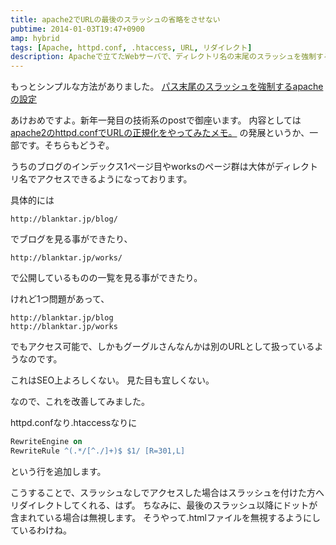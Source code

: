 ```yaml
---
title: apache2でURLの最後のスラッシュの省略をさせない
pubtime: 2014-01-03T19:47+0900
amp: hybrid
tags: [Apache, httpd.conf, .htaccess, URL, リダイレクト]
description: Apacheで立てたWebサーバで、ディレクトリ名の末尾のスラッシュを強制するための設定の方法です。
---
```


<PS date="2014-02-11" level={1}>

もっとシンプルな方法がありました。
<a href="/blog/2014/02/apache-directory-slash">パス末尾のスラッシュを強制するapacheの設定</a>

</PS>

あけおめですよ。新年一発目の技術系のpostで御座います。
内容としては [apache2のhttpd.confでURLの正規化をやってみたメモ。](/blog/2013/03/apache-url-normalization) の発展というか、一部です。そちらもどうぞ。

うちのブログのインデックス1ページ目やworksのページ群は大体がディレクトリ名でアクセスできるようになっております。

具体的には
```
http://blanktar.jp/blog/
```
でブログを見る事ができたり、
```
http://blanktar.jp/works/
```
で公開しているものの一覧を見る事ができたり。

けれど1つ問題があって、
```
http://blanktar.jp/blog
http://blanktar.jp/works
```
でもアクセス可能で、しかもグーグルさんなんかは別のURLとして扱っているようなのです。

これはSEO上よろしくない。
見た目も宜しくない。

なので、これを改善してみました。

httpd.confなり.htaccessなりに
``` apache
RewriteEngine on
RewriteRule ^(.*/[^./]+)$ $1/ [R=301,L]
```
という行を追加します。

こうすることで、スラッシュなしでアクセスした場合はスラッシュを付けた方へリダイレクトしてくれる、はず。
ちなみに、最後のスラッシュ以降にドットが含まれている場合は無視します。
そうやって.htmlファイルを無視するようにしているわけね。
